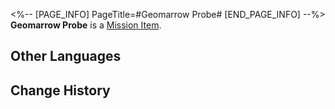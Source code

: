 <%-- [PAGE_INFO]
PageTitle=#Geomarrow Probe#
[END_PAGE_INFO] --%>
{{Item Infobox
|id          = 140104
|image       = Item Geomarrow Probe.png
|type        = Mission Item
|invCategory = Missions
|rarity      = 3
|effect      = 
|description = Rare relic from ancient times. Can be used with intricate Old World instruments.
}}
{{Description|''"A way for vagrants to trade... an auction sounds like a good idea."''}}
'''Geomarrow Probe''' is a [[Mission Item]].

==Other Languages==
{{Other Languages
|en   = Geomarrow Probe
|zhs  = 地髓探针
|zht  = 地髓探針
|ja   = 地髄探針
|ko   = 지오매로우 탐침
|es   = Sonda de geomédula
|fr   = Sonde à géomoelle
|ru   = Зонд для поиска геосущности
|th   = เข็มสำรวจ Geomarrow
|vi   = Đầu Dò Tủy Ngầm
|de   = Geomark-Sonde
|id   = Jarum Pendeteksi Geomarrow
|pt   = Sonda de Geoessência
}}

==Change History==
{{Change History|1.0}}